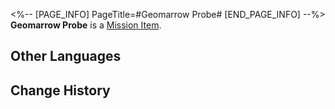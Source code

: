 <%-- [PAGE_INFO]
PageTitle=#Geomarrow Probe#
[END_PAGE_INFO] --%>
{{Item Infobox
|id          = 140104
|image       = Item Geomarrow Probe.png
|type        = Mission Item
|invCategory = Missions
|rarity      = 3
|effect      = 
|description = Rare relic from ancient times. Can be used with intricate Old World instruments.
}}
{{Description|''"A way for vagrants to trade... an auction sounds like a good idea."''}}
'''Geomarrow Probe''' is a [[Mission Item]].

==Other Languages==
{{Other Languages
|en   = Geomarrow Probe
|zhs  = 地髓探针
|zht  = 地髓探針
|ja   = 地髄探針
|ko   = 지오매로우 탐침
|es   = Sonda de geomédula
|fr   = Sonde à géomoelle
|ru   = Зонд для поиска геосущности
|th   = เข็มสำรวจ Geomarrow
|vi   = Đầu Dò Tủy Ngầm
|de   = Geomark-Sonde
|id   = Jarum Pendeteksi Geomarrow
|pt   = Sonda de Geoessência
}}

==Change History==
{{Change History|1.0}}